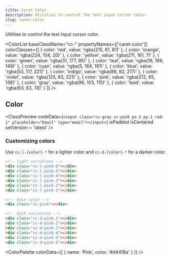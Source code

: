 ```yaml
---
title: Caret Color
description: Utilities to control the text input cursor color.
slug: caret-color
---
```



Utilities to control the text input cursor color.

<ColorList 
  baseClassName="cc-" 
  propertyNames={['caret-color']} 
  colorClasses={[
    { color: 'red', value: 'rgba(215, 61, 61)' },
    { color: 'orange', value: 'rgba(224, 104, 20)' },
    { color: 'yellow', value: 'rgba(211, 161, 7)' },
    { color: 'green', value: 'rgba(31, 177, 85)' },
    { color: 'teal', value: 'rgba(18, 166, 149)' },
    { color: 'cyan', value: 'rgba(5, 164, 191)' },
    { color: 'blue', value: 'rgba(53, 117, 221)' },
    { color: 'indigo', value: 'rgba(89, 92, 217)' },
    { color: 'violet', value: 'rgba(125, 83, 221)' },
    { color: 'pink', value: 'rgba(212, 65, 138)' },
    { color: 'gray', value: 'rgba(96, 103, 115)' },
    { color: 'lead', value: 'rgba(63, 63, 78)' }
  ]}
/>

## Color

<ClassPreview
  codeData={`<input class="cc-gray cc-pink px-2 py-1 rad-1" placeholder="Email" type="email"></input>`}
  isPadded
  isCentered
  setVersion = 'latest'
/>


### Customizing colors

Use `cc-l-[color]-*` for a lighter color and `cc-d-[color]-*` for a darker color.

```html
<!-- light variations -->
<div class="cc-l-pink-6"></div>
<div class="cc-l-pink-5"></div>
<div class="cc-l-pink-4"></div>
<div class="cc-l-pink-3"></div>
<div class="cc-l-pink-2"></div>
<div class="cc-l-pink-1"></div>

<!-- base color -->
<div class="cc-pink"></div>

<!-- dark variations -->
<div class="cc-d-pink-1"></div>
<div class="cc-d-pink-2"></div>
<div class="cc-d-pink-3"></div>
<div class="cc-d-pink-4"></div>
<div class="cc-d-pink-5"></div>
<div class="cc-d-pink-6"></div>
```

<ColorPalette
  colorData={[
    {
      name: 'Pink',
      color: '#d4418a'
    }
  ]}
/>